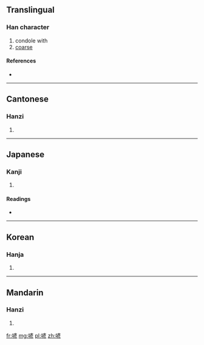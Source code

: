==Translingual==

===Han character===
{{Han char|rn=30|rad=口|as=09|sn=12|four=6002<sub>2</sub>|canj=口卜竹竹 (RYHH), 口卜大竹 (RYKH)}}

# condole with
# [[coarse]]

====References====
* {{Han ref|kx=0200.230|dkj=03991|dj=0422.070|hdz=10659.080|uh=55AD|ud=21933|bh=D869|bd=55401}}

----

==Cantonese==

===Hanzi===
{{yue-hanzi|jyut=|y=ngon6}}

# {{defn|Cantonese|sort=口09}}

----

==Japanese==

===Kanji===
{{ja-kanji|grade=|rs=口09}}

# {{defn|Japanese|sort=口09}}

====Readings====
* {{ja-readings|on=[[げん]] (gen), [[がん]] (gan)|kun=[[とむらう]] (tomurau), [[とりみだす]] (torimidasu)}}

----

==Korean==

===Hanja===
{{ko-hanja|hangeul=[[안]], [[언]]|rv=an, eon|mr=an, ŏn}}

# {{defn|Korean|sort=口09}}

----

==Mandarin==

===Hanzi===
{{cmn-hanzi|pin=[[yàn]] ([[yan4]])|wg=yen<sup>4</sup>}}

# {{defn|Mandarin|sort=口09}}

[[fr:喭]]
[[mg:喭]]
[[pl:喭]]
[[zh:喭]]